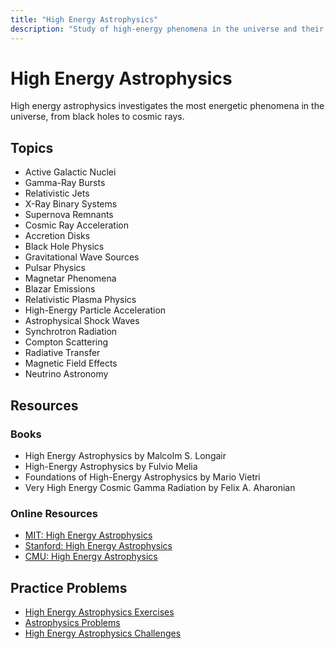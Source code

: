 ```yaml
---
title: "High Energy Astrophysics"
description: "Study of high-energy phenomena in the universe and their physical processes"
---
```


# High Energy Astrophysics

High energy astrophysics investigates the most energetic phenomena in the universe, from black holes to cosmic rays.

## Topics

- Active Galactic Nuclei
- Gamma-Ray Bursts
- Relativistic Jets
- X-Ray Binary Systems
- Supernova Remnants
- Cosmic Ray Acceleration
- Accretion Disks
- Black Hole Physics
- Gravitational Wave Sources
- Pulsar Physics
- Magnetar Phenomena
- Blazar Emissions
- Relativistic Plasma Physics
- High-Energy Particle Acceleration
- Astrophysical Shock Waves
- Synchrotron Radiation
- Compton Scattering
- Radiative Transfer
- Magnetic Field Effects
- Neutrino Astronomy

## Resources

### Books

- High Energy Astrophysics by Malcolm S. Longair
- High-Energy Astrophysics by Fulvio Melia
- Foundations of High-Energy Astrophysics by Mario Vietri
- Very High Energy Cosmic Gamma Radiation by Felix A. Aharonian

### Online Resources

- [MIT: High Energy Astrophysics](https://ocw.mit.edu/courses/physics/8-942-cosmology-fall-2001/)
- [Stanford: High Energy Astrophysics](https://www.coursera.org/learn/high-energy-astrophysics)
- [CMU: High Energy Astrophysics](https://www.cmu.edu/physics/research/high-energy-astrophysics/)

## Practice Problems

- [High Energy Astrophysics Exercises](https://www.cornell.edu/courses/physics/high-energy-astrophysics/)
- [Astrophysics Problems](https://www.cmu.edu/physics/research/high-energy-astrophysics/)
- [High Energy Astrophysics Challenges](https://www.coursera.org/learn/high-energy-astrophysics) 